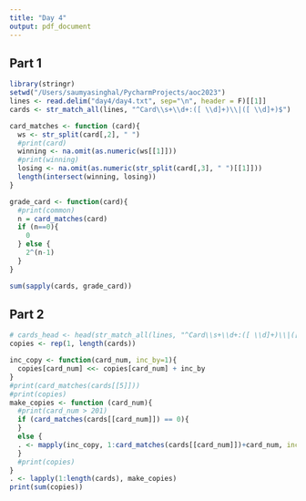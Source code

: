 ```yaml
---
title: "Day 4"
output: pdf_document
---
```


## Part 1

```r
library(stringr)
setwd("/Users/saumyasinghal/PycharmProjects/aoc2023")
lines <- read.delim("day4/day4.txt", sep="\n", header = F)[[1]]
cards <- str_match_all(lines, "^Card\\s+\\d+:([ \\d]+)\\|([ \\d]+)$")
```

```r
card_matches <- function (card){
  ws <- str_split(card[,2], " ")
  #print(card)
  winning <- na.omit(as.numeric(ws[[1]]))
  #print(winning)
  losing <- na.omit(as.numeric(str_split(card[,3], " ")[[1]]))
  length(intersect(winning, losing))
}

grade_card <- function(card){
  #print(common)
  n = card_matches(card)
  if (n==0){
    0
  } else {
    2^(n-1)
  }
}
```
```r
sum(sapply(cards, grade_card))
```

## Part 2
```r
# cards_head <- head(str_match_all(lines, "^Card\\s+\\d+:([ \\d]+)\\|([ \\d]+)$"), 20)
copies <- rep(1, length(cards))

inc_copy <- function(card_num, inc_by=1){
  copies[card_num] <<- copies[card_num] + inc_by
}
#print(card_matches(cards[[5]]))
#print(copies)
make_copies <- function (card_num){
  #print(card_num > 201)
  if (card_matches(cards[[card_num]]) == 0){
  }
  else {
  . <- mapply(inc_copy, 1:card_matches(cards[[card_num]])+card_num, inc_by=copies[card_num])
  }
  #print(copies)
}
. <- lapply(1:length(cards), make_copies)
print(sum(copies))
```
